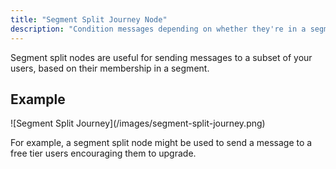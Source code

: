 ```yaml
---
title: "Segment Split Journey Node"
description: "Condition messages depending on whether they're in a segment."
---
```


Segment split nodes are useful for sending messages to a subset of your users, based on their membership in a segment.

## Example

<Frame>
![Segment Split Journey](/images/segment-split-journey.png)
</Frame>

For example, a segment split node might be used to send a message to a free tier users encouraging them to upgrade.
